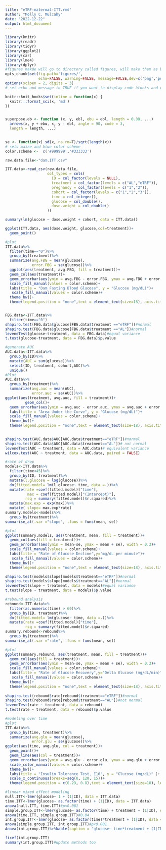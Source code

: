 ```yaml
---
title: "eTRF-maternal-ITT.rmd"
author: "Molly C. Mulcahy"
date: "2022-12-22"
output: html_document
---
```


```r
library(knitr)
library(readr)
library(tidyr)
library(ggplot2)
library(car)
library(lme4)
library(dplyr)
#figures makde will go to directory called figures, will make them as both png and pdf files 
opts_chunk$set(fig.path='figures/',
               echo=FALSE, warning=FALSE, message=FALSE,dev=c('png','pdf'))
options(scipen = 2, digits = 3)
# set echo and message to TRUE if you want to display code blocks and code output respectively

knitr::knit_hooks$set(inline = function(x) {
  knitr:::format_sci(x, 'md')
})


superpose.eb <- function (x, y, ebl, ebu = ebl, length = 0.08, ...)
  arrows(x, y + ebu, x, y - ebl, angle = 90, code = 3,
  length = length, ...)

  
se <- function(x) sd(x, na.rm=T)/sqrt(length(x))
# sets maize and blue color scheme
color.scheme <-  c('#999999','#333333')
```

```r
raw.data.file<-"dam.ITT.csv"

ITT.data<-read_csv(raw.data.file,
                   col_types = cols(
                     ID = col_factor(levels = NULL),
                     treatment = col_factor(levels = c("AL","eTRF")),
                     pregnancy = col_factor(levels = c("1","2")),
                     cohort = col_factor(levels = c("1","2","3")),
                     time = col_integer(),
                     glucose = col_double(),
                     dose.weight = col_double()
                   ))

```


```r
summary(lm(glucose ~ dose.weight + cohort, data = ITT.data))

ggplot(ITT.data, aes(dose.weight, glucose,col=treatment))+
  geom_point()
```

```r
#plot
ITT.data%>%
  filter(time=="0")%>%
  group_by(treatment)%>%
  summarize(avg.FBG = mean(glucose),
            error.FBG = se(glucose))%>%
  ggplot(aes(treatment, avg.FBG, fill = treatment))+
  geom_col(aes(treatment))+
  geom_errorbar(aes(ymin = avg.FBG - error.FBG, ymax = avg.FBG + error.FBG),width =0.3)+
  scale_fill_manual(values = color.scheme)+
  labs(title = "Dam Fasting Blood Glucose", y = "Glucose (mg/dL)")+
   scale_fill_manual(values = color.scheme)+
  theme_bw()+
  theme(legend.position = "none",text = element_text(size=18), axis.title.x = element_blank())


FBG.data<-ITT.data%>%
  filter(time=="0")
shapiro.test(FBG.data$glucose[FBG.data$treatment =="eTRF"])#normal
shapiro.test(FBG.data$glucose[FBG.data$treatment =="AL"])#normal
leveneTest(glucose~treatment, data = FBG.data)#equal variance
t.test(glucose~treatment, data = FBG.data)$p.value
```
```r
#generate AUC
AUC.data<-ITT.data%>%
  group_by(ID)%>%
  mutate(AUC = sum(glucose))%>%
  select(ID, treatment, cohort,AUC)%>%
  unique()
#Plot
AUC.data%>%
  group_by(treatment)%>%
  summarize(avg.auc = mean(AUC),
            error.auc = se(AUC))%>%
ggplot(aes(treatment, avg.auc, fill = treatment))+
         geom_col()+
  geom_errorbar(aes(ymin = avg.auc - error.auc, ymax = avg.auc + error.auc), width =0.3)+
  labs(title = "Area Under the Curve", y = "Glucose (mg/dL)")+
  scale_fill_manual(values = color.scheme)+
  theme_bw()+
  theme(legend.position = "none",text = element_text(size=18), axis.title.x = element_blank())
 

shapiro.test(AUC.data$AUC[AUC.data$treatment=="eTRF"])#normal
shapiro.test(AUC.data$AUC[AUC.data$treatment=="AL"])# not normal
leveneTest(AUC ~ treatment, data = AUC.data)# equivalent variance
wilcox.test(AUC ~ treatment, data = AUC.data, paired = FALSE)
```

```r
#rate of drop
models<-ITT.data%>%
  filter(time<45)%>%
  group_by(ID, treatment)%>%
  mutate(l.glucose = log(glucose))%>%
  do(fitted.model= lm(l.glucose~ time, data =.))%>%
  mutate(rate =coef(fitted.model)["time"],
          max = coef(fitted.model)["(Intercept)"],
         rsq = summary(fitted.model)$r.squared)%>%
  mutate(max.exp = exp(max))%>%
  mutate( slope= max.exp*rate)
summary.models<-models%>%
  group_by(treatment)%>%
summarise_at(.var ="slope", .funs = funs(mean, se))

#plot
ggplot(summary.models, aes(treatment, mean, fill = treatment))+
  geom_col(aes(fill = treatment))+
  geom_errorbar(aes(ymin = mean-se, ymax = mean + se), width = 0.3)+
  scale_fill_manual(values = color.scheme)+
  labs(title = "Rate of Glucose Decline",y="mg/dL per minute")+
   scale_fill_manual(values = color.scheme)+
  theme_bw()+
  theme(legend.position = "none",text = element_text(size=18), axis.title.x = element_blank())

shapiro.test(models$slope[models$treatment=="eTRF"])#normal
shapiro.test(models$slope[models$treatment=="AL"])#normal
leveneTest(slope ~ treatment, data = models)#equal variance
t.test(slope ~ treatment, data = models)$p.value
```

```r
#rebound analysis
rebound<-ITT.data%>%
  filter(as.numeric(time) > 60)%>%
  group_by(ID, treatment)%>%
  do(fitted.model= lm(glucose~ time, data =.))%>%
  mutate(rate =coef(fitted.model)["time"],
         rsq = summary(fitted.model)$r.squared)
summary.rebound<-rebound%>%
  group_by(treatment)%>%
summarise_at(.var ="rate", .funs = funs(mean, se))

#plot
ggplot(summary.rebound, aes(treatment, mean, fill = treatment))+
  geom_col(aes(fill = treatment))+
  geom_errorbar(aes(ymin = mean-se, ymax = mean + se), width = 0.3)+
  scale_fill_manual(values = color.scheme)+
  labs(title = "Rate of Glucose Recovery",y="Delta Glucose (mg/dL/min)")+
   scale_fill_manual(values = color.scheme)+
  theme_bw()+
  theme(legend.position = "none",text = element_text(size=18), axis.title.x = element_blank())
  
shapiro.test(rebound$rate[rebound$treatment=="eTRF"])#normal
shapiro.test(rebound$rate[rebound$treatment=="AL"])#not normal
leveneTest(rate ~ treatment, data = rebound)
t.test(rate ~ treatment, data = rebound)$p.value
```

```r
#modeling over time
#plot
ITT.data%>%
  group_by(time, treatment)%>%
  summarize(avg.glu = mean(glucose),
            error.glu = se(glucose))%>%
ggplot(aes(time, avg.glu, col = treatment))+
  geom_point()+
  geom_line(aes(col = treatment))+
  geom_errorbar(aes(ymin = avg.glu - error.glu, ymax = avg.glu + error.glu), width =0.4)+
  scale_color_manual(values = color.scheme)+
  theme_bw()+
  labs(title = "Insulin Tolerance Test, E16", y = "Glucose (mg/dL)" )+
  scale_x_continuous(breaks=seq(0, 120, 15))+
  theme(legend.position = c(0.23, 0.8),text = element_text(size=18), legend.background = element_blank())

#linear mixed effect modeling
null.ITT<-lmer(glucose~ 1 + (1|ID), data = ITT.data)
time.ITT<-lmer(glucose~ as.factor(time) + (1|ID), data = ITT.data)
anova(null.ITT, time.ITT)#p<0.001
simple.group.ITT<-lmer(glucose~ as.factor(time) + treatment + (1|ID), data = ITT.data)
anova(time.ITT, simple.group.ITT)#0.04
int.group.ITT<-lmer(glucose~ as.factor(time)*treatment + (1|ID), data = ITT.data)
anova(simple.group.ITT, int.group.ITT)#p<0.001
Anova(int.group.ITT)%>%kable(caption = "glucose~ time*treatment + (1|ID)")

fixef(int.group.ITT)
summary(int.group.ITT)#update methods too
```
